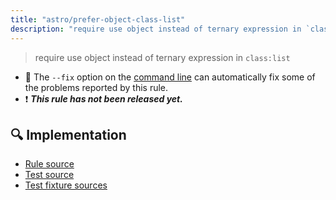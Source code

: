 ```yaml
---
title: "astro/prefer-object-class-list"
description: "require use object instead of ternary expression in `class:list`"
---
```


> require use object instead of ternary expression in `class:list`

- 🔧 The `--fix` option on the [command line](https://eslint.org/docs/user-guide/command-line-interface#fixing-problems) can automatically fix some of the problems reported by this rule.
- ❗ <badge text="This rule has not been released yet." vertical="middle" type="error"> **_This rule has not been released yet._** </badge>



## 🔍 Implementation

- [Rule source](https://github.com/ota-meshi/eslint-plugin-astro/blob/main/src/rules/prefer-object-class-list.ts)
- [Test source](https://github.com/ota-meshi/eslint-plugin-astro/blob/main/tests/src/rules/prefer-object-class-list.ts)
- [Test fixture sources](https://github.com/ota-meshi/eslint-plugin-astro/tree/main/tests/fixtures/rules/prefer-object-class-list)
